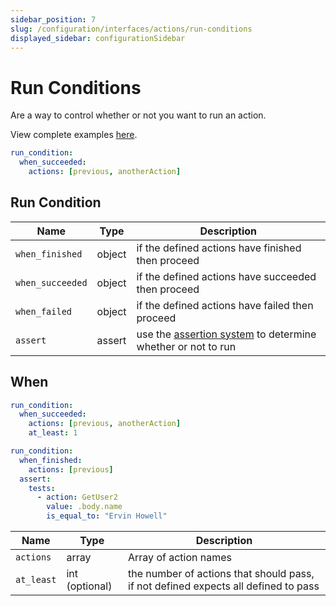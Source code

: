 ```yaml
---
sidebar_position: 7
slug: /configuration/interfaces/actions/run-conditions
displayed_sidebar: configurationSidebar
---
```


# Run Conditions

Are a way to control whether or not you want to run an action.

View complete examples [here](/docs/configuration/interfaces/actions/run-conditions/examples).

```yaml
run_condition:
  when_succeeded:
    actions: [previous, anotherAction]
```



## Run Condition

| Name                 | Type   | Description                                       |
| -------------------- | ------ | ------------------------------------------------- |
| `when_finished`      | object | if the defined actions have finished then proceed |
| `when_succeeded`     | object | if the defined actions have succeeded then proceed |
| `when_failed`        | object | if the defined actions have failed then proceed     |
| `assert`             | assert | use the [assertion system](/docs/configuration/interfaces/actions/asserts) to determine whether or not to run      |

## When

```yaml
run_condition:
  when_succeeded:
    actions: [previous, anotherAction]
    at_least: 1
```
```yaml
run_condition:
  when_finished:
    actions: [previous]
  assert:
    tests:
      - action: GetUser2
        value: .body.name
        is_equal_to: "Ervin Howell"
```

| Name                 | Type   | Description                                       |
| -------------------- | ------ | ------------------------------------------------- |
| `actions`      | array | Array of action names |
| `at_least`     | int (optional) | the number of actions that should pass, if not defined expects all defined to pass |